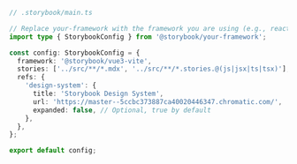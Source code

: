 ```ts
// .storybook/main.ts

// Replace your-framework with the framework you are using (e.g., react-webpack5, vue3-webpack5)
import type { StorybookConfig } from '@storybook/your-framework';

const config: StorybookConfig = {
  framework: '@storybook/vue3-vite',
  stories: ['../src/**/*.mdx', '../src/**/*.stories.@(js|jsx|ts|tsx)'],
  refs: {
    'design-system': {
      title: 'Storybook Design System',
      url: 'https://master--5ccbc373887ca40020446347.chromatic.com/',
      expanded: false, // Optional, true by default
    },
  },
};

export default config;
```
